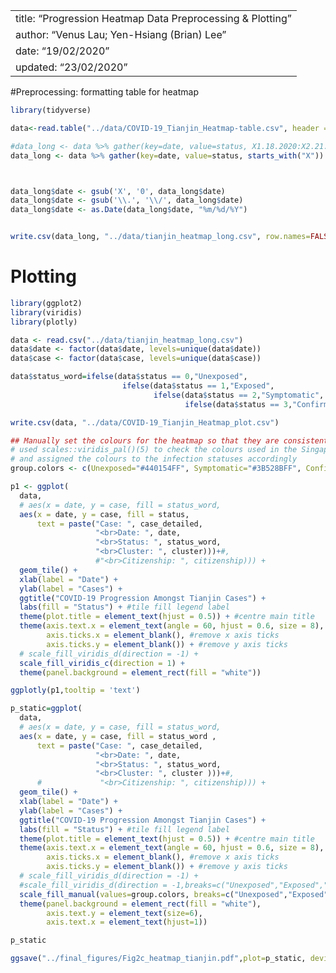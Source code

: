  ---
 title: "Progression Heatmap Data Preprocessing & Plotting"
 author: "Venus Lau; Yen-Hsiang (Brian) Lee"
 date: "19/02/2020"
 updated: "23/02/2020"
 ---

#Preprocessing: formatting table for heatmap

```r
library(tidyverse)

data<-read.table("../data/COVID-19_Tianjin_Heatmap-table.csv", header = TRUE, sep = ",")

#data_long <- data %>% gather(key=date, value=status, X1.18.2020:X2.21.2020)
data_long <- data %>% gather(key=date, value=status, starts_with("X"))



data_long$date <- gsub('X', '0', data_long$date)
data_long$date <- gsub('\\.', '\\/', data_long$date)
data_long$date <- as.Date(data_long$date, "%m/%d/%Y")


write.csv(data_long, "../data/tianjin_heatmap_long.csv", row.names=FALSE)

```

# Plotting
```r

library(ggplot2)
library(viridis)
library(plotly)

data <- read.csv("../data/tianjin_heatmap_long.csv")
data$date <- factor(data$date, levels=unique(data$date))
data$case <- factor(data$case, levels=unique(data$case))

data$status_word=ifelse(data$status == 0,"Unexposed",
                         ifelse(data$status == 1,"Exposed",
                                ifelse(data$status == 2,"Symptomatic",
                                       ifelse(data$status == 3,"Confirmed","Dead"))))

write.csv(data, "../data/COVID-19_Tianjin_Heatmap_plot.csv")
```

```r
## Manually set the colours for the heatmap so that they are consistent with the Singapore heatmap
# used scales::viridis_pal()(5) to check the colours used in the Singapore heatmap 
# and assigned the colours to the infection statuses accordingly
group.colors <- c(Unexposed="#440154FF", Symptomatic="#3B528BFF", Confirmed="#21908CFF", Exposed="#5DC863FF", Dead="#FDE725FF")

p1 <- ggplot(
  data, 
  # aes(x = date, y = case, fill = status_word,
  aes(x = date, y = case, fill = status,
      text = paste("Case: ", case_detailed,
                   "<br>Date: ", date,
                   "<br>Status: ", status_word,
                   "<br>Cluster: ", cluster)))+#,
                   #"<br>Citizenship: ", citizenship))) +
  geom_tile() +
  xlab(label = "Date") +
  ylab(label = "Cases") +
  ggtitle("COVID-19 Progression Amongst Tianjin Cases") +
  labs(fill = "Status") + #tile fill legend label
  theme(plot.title = element_text(hjust = 0.5)) + #centre main title
  theme(axis.text.x = element_text(angle = 60, hjust = 0.6, size = 8),
        axis.ticks.x = element_blank(), #remove x axis ticks
        axis.ticks.y = element_blank()) + #remove y axis ticks
  # scale_fill_viridis_d(direction = -1) +
  scale_fill_viridis_c(direction = 1) +
  theme(panel.background = element_rect(fill = "white"))

ggplotly(p1,tooltip = 'text')

```

```r
p_static=ggplot(
  data, 
  # aes(x = date, y = case, fill = status_word,
  aes(x = date, y = case, fill = status_word ,
      text = paste("Case: ", case_detailed,
                   "<br>Date: ", date,
                   "<br>Status: ", status_word,
                   "<br>Cluster: ", cluster )))+#,
      #             "<br>Citizenship: ", citizenship))) +
  geom_tile() +
  xlab(label = "Date") +
  ylab(label = "Cases") +
  ggtitle("COVID-19 Progression Amongst Tianjin Cases") +
  labs(fill = "Status") + #tile fill legend label
  theme(plot.title = element_text(hjust = 0.5)) + #centre main title
  theme(axis.text.x = element_text(angle = 60, hjust = 0.6, size = 8),
        axis.ticks.x = element_blank(), #remove x axis ticks
        axis.ticks.y = element_blank()) + #remove y axis ticks
  # scale_fill_viridis_d(direction = -1) +
  #scale_fill_viridis_d(direction = -1,breaks=c("Unexposed","Exposed","Symptomatic","Confirmed","Dead")) +
  scale_fill_manual(values=group.colors, breaks=c("Unexposed","Exposed","Symptomatic","Confirmed","Dead")) +
  theme(panel.background = element_rect(fill = "white"),
        axis.text.y = element_text(size=6),
        axis.text.x = element_text(hjust=1))

p_static

ggsave("../final_figures/Fig2c_heatmap_tianjin.pdf",plot=p_static, device="pdf",width = 10,height = 11,units="in")

```
 